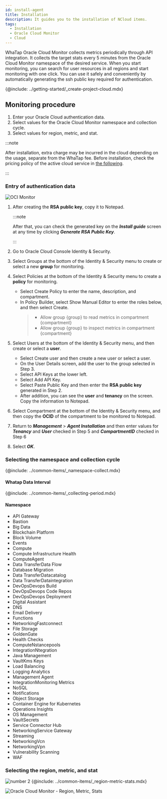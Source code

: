 ```yaml
---
id: install-agent
title: Installation
description: It guides you to the installation of NCloud items.
tags:
  - Installation
  - Oracle Cloud Monitor
  - Cloud
---
```



WhaTap Oracle Cloud Monitor collects metrics periodically through API integration. It collects the target stats every 5 minutes from the Oracle Cloud Monitor namespace of the desired service. When you start monitoring, you can search for user resources in all regions and start monitoring with one click. You can use it safely and conveniently by automatically generating the ssh public key required for authentication. 

{@include: ../getting-started/_create-project-cloud.mdx}

## Monitoring procedure

1.  Enter your Oracle Cloud authentication data.
2.  Select values for the Oracle Cloud Monitor namespace and collection cycle.
3.  Select values for region, metric, and stat.

:::note

After installation, extra charge may be incurred in the cloud depending on the usage, separate from the WhaTap fee. Before installation, check the pricing policy of the active cloud service in [the following](https://www.oracle.com/kr/cloud/price-list/).

:::

### Entry of authentication data

![OCI Monitor](/img/oci-install.png)

1.  After creating the **RSA public key**, copy it to Notepad. 

    :::note

    After that, you can check the generated key on the **_Install guide_** screen at any time by clicking **_Generate RSA Public Key_**.

    :::

2.  Go to Oracle Cloud Console Identity & Security. 

3.  Select Groups at the bottom of the Identity & Security menu to create or select a new **group** for monitoring.

4.  Select Policies at the bottom of the Identity & Security menu to create a **policy** for monitoring.

    -   Select Create Policy to enter the name, description, and compartment.
    -   In Policy Builder, select Show Manual Editor to enter the roles below, and then select Create.
        > -   Allow group {group} to read metrics in compartment {compartment}
        > -   Allow group {group} to inspect metrics in compartment {compartment}

5.  Select Users at the bottom of the Identity & Security menu, and then create or select a **user**.

    -   Select Create user and then create a new user or select a user.
    -   On the User Details screen, add the user to the group selected in Step 3.
    -   Select API Keys at the lower left.
    -   Select Add API Key.
    -   Select Paste Public Key and then enter the **RSA public key** generated in Step 2.
    -   After addition, you can see the **user** and **tenancy** on the screen. Copy the information to Notepad.

6.  Select Compartment at the bottom of the Identity & Security menu, and then copy the **OCID** of the compartment to be monitored to Notepad.

7.  Return to **_Management_** > **_Agent Installation_** and then enter values for **_Tenancy_** and **_User_** checked in Step 5 and **_CompartmentID_** checked in Step 6

8.  Select **_OK_**.

### Selecting the namespace and collection cycle

{@include: ../common-items/_namespace-collect.mdx}  

#### Whatap Data Interval

{@include: ../common-items/_collecting-period.mdx}

#### Namespace

-   API Gateway
-   Bastion
-   Big Data
-   Blockchain Platform
-   Block Volume
-   Events
-   Compute
-   Compute Infrastructure Health
-   ComputeAgent
-   Data TransferData Flow
-   Database Migration
-   Data TransferDatacatalog
-   Data TransferDataintegration
-   DevOpsDevops Build
-   DevOpsDevops Code Repos
-   DevOpsDevops Deployment
-   Digital Assistant
-   DNS
-   Email Delivery
-   Functions
-   NetworkingFastconnect
-   File Storage
-   GoldenGate
-   Health Checks
-   ComputeNstancepools
-   IntegrationNtegration
-   Java Management
-   VaultKms Keys
-   Load Balancing
-   Logging Analytics
-   Management Agent
-   IntegrationMonitoring Metrics
-   NoSQL
-   Notifications
-   Object Storage
-   Container Engine for Kubernetes
-   Operations Insights
-   OS Management
-   VaultSecrets
-   Service Connector Hub
-   NetworkingService Gateway
-   Streaming
-   NetworkingVcn
-   NetworkingVpn
-   Vulnerability Scanning
-   WAF

### Selecting the region, metric, and stat

![number 2](/img/number-02.png) {@include: ../common-items/_region-metric-stats.mdx} 

![Oracle Cloud Monitor - Region, Metric, Stats](https://img.whatap.io/media/images/oci_region.png)

